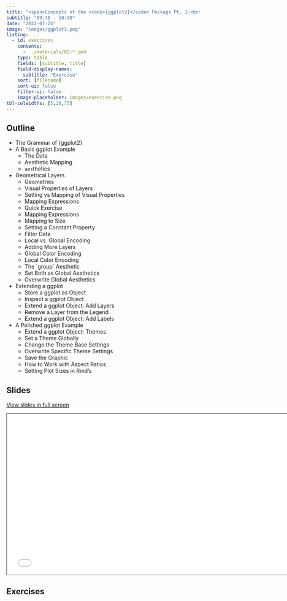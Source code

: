 ```yaml
---
title: "<span>Concepts of the <code>{ggplot2}</code> Package Pt. 1:<br><span style='font-weight:500;'>Data, Aesthetics, and Geometries + <span class='circle-highlight'>Misc Stuff</span></span></span>"
subtitle: "09:30 - 10:30"
date: "2022-07-25"
image: "images/ggplot3.png"
listing:
  - id: exercises
    contents:
      - ../materials/02-*.qmd
    type: table
    fields: [subtitle, title]
    field-display-names:
      subtitle: "Exercise"
    sort: [filename]
    sort-ui: false
    filter-ui: false
    image-placeholder: images/exercise.png
tbl-colwidths: [5,20,75]
---
```


## Outline

-   The Grammar of {ggplot2}
-   A Basic ggplot Example
    -   The Data
    -   Aesthetic Mapping
    -   `aes`thetics
-   Geometrical Layers
    -   Geometries
    -   Visual Properties of Layers
    -   Setting vs Mapping of Visual Properties
    -   Mapping Expressions
    -   Quick Exercise
    -   Mapping Expressions
    -   Mapping to Size
    -   Setting a Constant Property
    -   Filter Data
    -   Local vs. Global Encoding
    -   Adding More Layers
    -   Global Color Encoding
    -   Local Color Encoding
    -   The \`group\` Aesthetic
    -   Set Both as Global Aesthetics
    -   Overwrite Global Aesthetics
-   Extending a ggplot
    -   Store a ggplot as Object
    -   Inspect a ggplot Object
    -   Extend a ggplot Object: Add Layers
    -   Remove a Layer from the Legend
    -   Extend a ggplot Object: Add Labels
-   A Polished ggplot Example
    -   Extend a ggplot Object: Themes
    -   Set a Theme Globally
    -   Change the Theme Base Settings
    -   Overwrite Specific Theme Settings
    -   Save the Graphic
    -   How to Work with Aspect Ratios
    -   Setting Plot Sizes in Rmd's

## Slides

[View slides in full screen](../materials/02_concepts_pt1.html)

```{=html}
<iframe class="slide-deck" src="../materials/02_concepts_pt1.html" height="420" width="747" style="border: 1px solid #2e3846;"></iframe>
```
## Exercises

::: {#exercises}
:::
